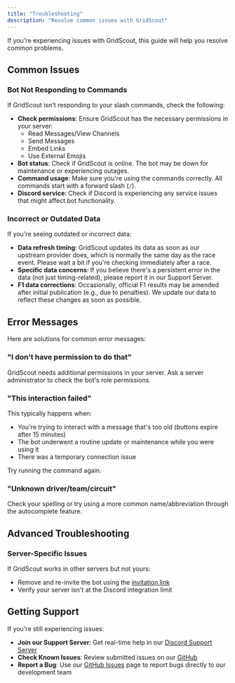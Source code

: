 ```yaml
---
title: "Troubleshooting"
description: "Resolve common issues with GridScout"
---
```


If you're experiencing issues with GridScout, this guide will help you resolve common problems.

## Common Issues

### Bot Not Responding to Commands

If GridScout isn't responding to your slash commands, check the following:

- **Check permissions**: Ensure GridScout has the necessary permissions in your server:
  - Read Messages/View Channels
  - Send Messages
  - Embed Links
  - Use External Emojis
- **Bot status**: Check if GridScout is online. The bot may be down for maintenance or experiencing outages.
- **Command usage**: Make sure you're using the commands correctly. All commands start with a forward slash (`/`).
- **Discord service**: Check if Discord is experiencing any service issues that might affect bot functionality.

### Incorrect or Outdated Data

If you're seeing outdated or incorrect data:

- **Data refresh timing**: GridScout updates its data as soon as our upstream provider does, which is normally the same day as the race event. Please wait a bit if you're checking immediately after a race.
- **Specific data concerns**: If you believe there's a persistent error in the data (not just timing-related), please report it in our Support Server.
- **F1 data corrections**: Occasionally, official F1 results may be amended after initial publication (e.g., due to penalties). We update our data to reflect these changes as soon as possible.

## Error Messages

Here are solutions for common error messages:

### "I don't have permission to do that"

GridScout needs additional permissions in your server. Ask a server administrator to check the bot's role permissions.

### "This interaction failed"

This typically happens when:

- You're trying to interact with a message that's too old (buttons expire after 15 minutes)
- The bot underwent a routine update or maintenance while you were using it
- There was a temporary connection issue

Try running the command again.

### "Unknown driver/team/circuit"

Check your spelling or try using a more common name/abbreviation through the autocomplete feature.

## Advanced Troubleshooting

### Server-Specific Issues

If GridScout works in other servers but not yours:

- Remove and re-invite the bot using the [invitation link](https://discord.com/api/oauth2/authorize?client_id=1032988084747063346&permissions=277025704960&scope=bot%20applications.commands)
- Verify your server isn't at the Discord integration limit

## Getting Support

If you're still experiencing issues:

- **Join our Support Server**: Get real-time help in our [Discord Support Server](https://discord.gg/SdK9QCquP4)
- **Check Known Issues**: Review submitted issues on our [GitHub](https://github.com/GridScout/GridScout/issues)
- **Report a Bug**: Use our [GitHub Issues](https://github.com/GridScout/GridScout/issues/new?assignees=&labels=bug&template=bug_report.md&title=) page to report bugs directly to our development team
